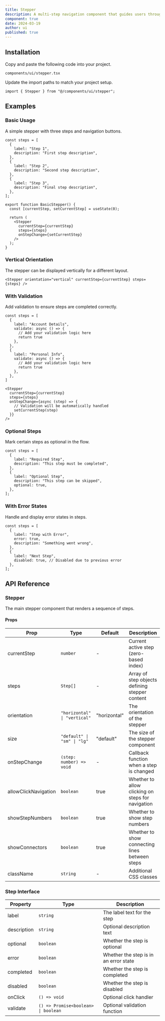 ```yaml
---
title: Stepper
description: A multi-step navigation component that guides users through a sequence of steps or stages.
component: true
date: 2024-03-19
author: ui
published: true
---
```


<ComponentPreview name="stepper-demo" />

## Installation

<Steps>

<Step>Copy and paste the following code into your project.</Step>

`components/ui/stepper.tsx`

<ComponentSource name="stepper" />

<Step>Update the import paths to match your project setup.</Step>

```tsx
import { Stepper } from "@/components/ui/stepper";
```

</Steps>

## Examples

### Basic Usage

A simple stepper with three steps and navigation buttons.

```tsx
const steps = [
  {
    label: "Step 1",
    description: "First step description",
  },
  {
    label: "Step 2",
    description: "Second step description",
  },
  {
    label: "Step 3",
    description: "Final step description",
  },
];

export function BasicStepper() {
  const [currentStep, setCurrentStep] = useState(0);

  return (
    <Stepper
      currentStep={currentStep}
      steps={steps}
      onStepChange={setCurrentStep}
    />
  );
}
```

### Vertical Orientation

The stepper can be displayed vertically for a different layout.

```tsx
<Stepper orientation="vertical" currentStep={currentStep} steps={steps} />
```

### With Validation

Add validation to ensure steps are completed correctly.

```tsx
const steps = [
  {
    label: "Account Details",
    validate: async () => {
      // Add your validation logic here
      return true
    },
  },
  {
    label: "Personal Info",
    validate: async () => {
      // Add your validation logic here
      return true
    },
  },
]

<Stepper
  currentStep={currentStep}
  steps={steps}
  onStepChange={async (step) => {
    // Validation will be automatically handled
    setCurrentStep(step)
  }}
/>
```

### Optional Steps

Mark certain steps as optional in the flow.

```tsx
const steps = [
  {
    label: "Required Step",
    description: "This step must be completed",
  },
  {
    label: "Optional Step",
    description: "This step can be skipped",
    optional: true,
  },
];
```

### With Error States

Handle and display error states in steps.

```tsx
const steps = [
  {
    label: "Step with Error",
    error: true,
    description: "Something went wrong",
  },
  {
    label: "Next Step",
    disabled: true, // Disabled due to previous error
  },
];
```

## API Reference

### Stepper

The main stepper component that renders a sequence of steps.

#### Props

| Prop                 | Type                         | Default      | Description                                       |
| -------------------- | ---------------------------- | ------------ | ------------------------------------------------- |
| currentStep          | `number`                     | -            | Current active step (zero-based index)            |
| steps                | `Step[]`                     | -            | Array of step objects defining stepper content    |
| orientation          | `"horizontal" \| "vertical"` | "horizontal" | The orientation of the stepper                    |
| size                 | `"default" \| "sm" \| "lg"`  | "default"    | The size of the stepper component                 |
| onStepChange         | `(step: number) => void`     | -            | Callback function when a step is changed          |
| allowClickNavigation | `boolean`                    | true         | Whether to allow clicking on steps for navigation |
| showStepNumbers      | `boolean`                    | true         | Whether to show step numbers                      |
| showConnectors       | `boolean`                    | true         | Whether to show connecting lines between steps    |
| className            | `string`                     | -            | Additional CSS classes                            |

### Step Interface

| Property    | Type                                | Description                           |
| ----------- | ----------------------------------- | ------------------------------------- |
| label       | `string`                            | The label text for the step           |
| description | `string`                            | Optional description text             |
| optional    | `boolean`                           | Whether the step is optional          |
| error       | `boolean`                           | Whether the step is in an error state |
| completed   | `boolean`                           | Whether the step is completed         |
| disabled    | `boolean`                           | Whether the step is disabled          |
| onClick     | `() => void`                        | Optional click handler                |
| validate    | `() => Promise<boolean> \| boolean` | Optional validation function          |
